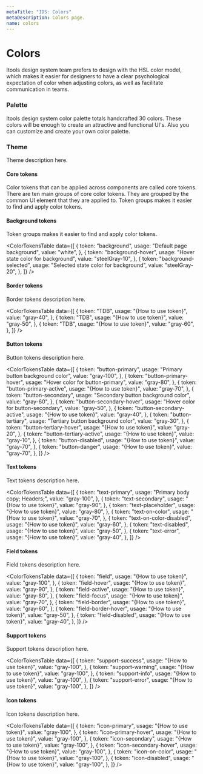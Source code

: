 ```yaml
---
metaTitle: "IDS: Colors"
metaDescription: Colors page.
name: colors
---
```


# Colors

Itools design system team prefers to design with the HSL color model, which makes it easier for designers to have a clear psychological expectation of color when adjusting colors, as well as facilitate communication in teams.

### Palette

Itools design system color palette totals handcrafted 30 colors. These colors will be enough to create an attractive and functional UI's. Also you can customize and create your own color palette.

<ColorsList />

### Theme

Theme description here.

#### Core tokens

Color tokens that can be applied across components are called core tokens. There are ten main groups of core color tokens. They are grouped by the common UI element that they are applied to. Token groups makes it easier to find and apply color tokens.

<Table
  header={[
    {
      key: "group",
      title: "Token group",
    },
    {
      key: "appliedTo",
      title: "Applied to",
    },
  ]}
  data={[
    {
      group: "Background",
      appliedTo: "Page or primary backgrounds",
    },
    {
      group: "Border",
      appliedTo: "Dividers, rules, and borders between and around elements",
    },
    {
      group: "Field",
      appliedTo: "Form and input backgrounds",
    },
    {
      group: "Text",
      appliedTo: "Type and type styles",
    },
    {
      group: "Support",
      appliedTo: "Notification elements and status indicators",
    },
    {
      group: "Icon",
      appliedTo: "Icons and pictograms",
    },
    {
      group: "Button",
      appliedTo: "Buttons backgrounds",
    },
  ]}
/>

#### Background tokens

Token groups makes it easier to find and apply color tokens.

<ColorTokensTable
  data={[
    {
      token: "background",
      usage: "Default page background",
      value: "white",
    },
    {
      token: "background-hover",
      usage: "Hover state color for background",
      value: "steelGray-10",
    },
    {
      token: "background-selected",
      usage: "Selected state color for background",
      value: "steelGray-20",
    },
  ]}
/>

#### Border tokens

Border tokens description here.

<ColorTokensTable
  data={[
    {
      token: "TDB",
      usage: "{How to use token}",
      value: "gray-40",
    },
    {
      token: "TDB",
      usage: "{How to use token}",
      value: "gray-50",
    },
    {
      token: "TDB",
      usage: "{How to use token}",
      value: "gray-60",
    },
  ]}
/>

#### Button tokens

Button tokens description here.

<ColorTokensTable
  data={[
    {
      token: "button-primary",
      usage: "Primary button background color",
      value: "gray-100",
    },
    {
      token: "button-primary-hover",
      usage: "Hover color for button-primary",
      value: "gray-80",
    },
    {
      token: "button-primary-active",
      usage: "{How to use token}",
      value: "gray-70",
    },
    {
      token: "button-secondary",
      usage: "Secondary button background color",
      value: "gray-60",
    },
    {
      token: "button-secondary-hover",
      usage: "Hover color for button-secondary",
      value: "gray-50",
    },
    {
      token: "button-secondary-active",
      usage: "{How to use token}",
      value: "gray-40",
    },
    {
      token: "button-tertiary",
      usage: "Tertiary button background color",
      value: "gray-30",
    },
    {
      token: "button-tertiary-hover",
      usage: "{How to use token}",
      value: "gray-20",
    },
    {
      token: "button-tertiary-active",
      usage: "{How to use token}",
      value: "gray-10",
    },
    {
      token: "button-disabled",
      usage: "{How to use token}",
      value: "gray-70",
    },
    {
      token: "button-danger",
      usage: "{How to use token}",
      value: "gray-70",
    },
  ]}
/>

#### Text tokens

Text tokens description here.

<ColorTokensTable
  data={[
    {
      token: "text-primary",
      usage: "Primary body copy; Headers;",
      value: "gray-100",
    },
    {
      token: "text-secondary",
      usage: "{How to use token}",
      value: "gray-90",
    },
    {
      token: "text-placeholder",
      usage: "{How to use token}",
      value: "gray-80",
    },
    {
      token: "text-on-color",
      usage: "{How to use token}",
      value: "gray-70",
    },
    {
      token: "text-on-color-disabled",
      usage: "{How to use token}",
      value: "gray-60",
    },
    {
      token: "text-disabled",
      usage: "{How to use token}",
      value: "gray-50",
    },
    {
      token: "text-error",
      usage: "{How to use token}",
      value: "gray-40",
    },
  ]}
/>

#### Field tokens

Field tokens description here.

<ColorTokensTable
  data={[
    {
      token: "field",
      usage: "{How to use token}",
      value: "gray-100",
    },
    {
      token: "field-hover",
      usage: "{How to use token}",
      value: "gray-90",
    },
    {
      token: "field-active",
      usage: "{How to use token}",
      value: "gray-80",
    },
    {
      token: "field-focus",
      usage: "{How to use token}",
      value: "gray-70",
    },
    {
      token: "field-border",
      usage: "{How to use token}",
      value: "gray-60",
    },
    {
      token: "field-border-hover",
      usage: "{How to use token}",
      value: "gray-50",
    },
    {
      token: "field-disabled",
      usage: "{How to use token}",
      value: "gray-40",
    },
  ]}
/>

#### Support tokens

Support tokens description here.

<ColorTokensTable
  data={[
    {
      token: "support-success",
      usage: "{How to use token}",
      value: "gray-100",
    },
    {
      token: "support-warning",
      usage: "{How to use token}",
      value: "gray-100",
    },
    {
      token: "support-info",
      usage: "{How to use token}",
      value: "gray-100",
    },
    {
      token: "support-error",
      usage: "{How to use token}",
      value: "gray-100",
    },
  ]}
/>

#### Icon tokens

Icon tokens description here.

<ColorTokensTable
  data={[
    {
      token: "icon-primary",
      usage: "{How to use token}",
      value: "gray-100",
    },
    {
      token: "icon-primary-hover",
      usage: "{How to use token}",
      value: "gray-100",
    },
    {
      token: "icon-secondary",
      usage: "{How to use token}",
      value: "gray-100",
    },
    {
      token: "icon-secondary-hover",
      usage: "{How to use token}",
      value: "gray-100",
    },
    {
      token: "icon-on-color",
      usage: "{How to use token}",
      value: "gray-100",
    },
    {
      token: "icon-disabled",
      usage: "{How to use token}",
      value: "gray-100",
    },
  ]}
/>
